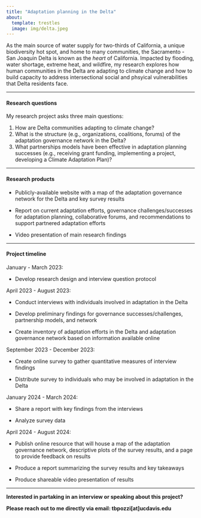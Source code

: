 ```yaml
---
title: "Adaptation planning in the Delta"
about:
  template: trestles
  image: img/delta.jpeg
---
```


As the main source of water supply for two-thirds of California, a unique biodiversity hot spot, and home to many communities, the Sacramento - San Joaquin Delta is known as the *heart* of California. Impacted by flooding, water shortage, extreme heat, and wildfire, my research explores how human communities in the Delta are adapting to climate change and how to build capacity to address intersectional social and phsyical vulnerabilities that Delta residents face.

------------------------------------------------------------------------

#### **Research questions**

My research project asks three main questions:

1.  How are Delta communities adapting to climate change?
2.  What is the structure (e.g., organizations, coalitions, forums) of the adaptation governance network in the Delta?
3.  What partnerships models have been effective in adaptation planning successes (e.g., receiving grant funding, implementing a project, developing a Climate Adaptation Plan)?

------------------------------------------------------------------------

#### **Research products**

-   Publicly-available website with a map of the adaptation governance network for the Delta and key survey results

-   Report on current adaptation efforts, governance challenges/successes for adaptation planning, collaborative forums, and recommendations to support partnered adaptation efforts

-   Video presentation of main research findings

------------------------------------------------------------------------

#### **Project timeline**

January - March 2023:

-   Develop research design and interview question protocol

April 2023 - August 2023:

-   Conduct interviews with individuals involved in adaptation in the Delta

-   Develop preliminary findings for governance successes/challenges, partnership models, and network

-   Create inventory of adaptation efforts in the Delta and adaptation governance network based on information available online

September 2023 - December 2023:

-   Create online survey to gather quantitative measures of interview findings

-   Distribute survey to individuals who may be involved in adaptation in the Delta

January 2024 - March 2024:

-   Share a report with key findings from the interviews

-   Analyze survey data

April 2024 - August 2024:

-   Publish online resource that will house a map of the adaptation governance network, descriptive plots of the survey results, and a page to provide feedback on results

-   Produce a report summarizing the survey results and key takeaways

-   Produce shareable video presentation of results

------------------------------------------------------------------------

**Interested in partaking in an interview or speaking about this project?**

**Please reach out to me directly via email: tbpozzi[at]ucdavis.edu**
